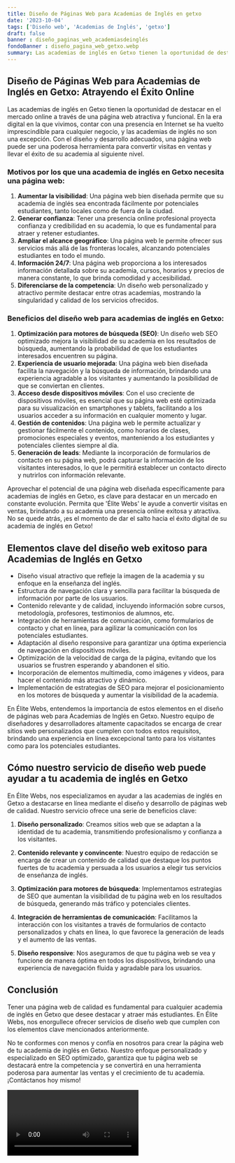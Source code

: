 ```yaml
---
title: Diseño de Páginas Web para Academias de Inglés en getxo
date: '2023-10-04'
tags: ['Diseño web', 'Academias de Inglés', 'getxo']
draft: false
banner : diseño_paginas_web_academiasdeinglés
fondoBanner : diseño_pagina_web_getxo.webp
summary: Las academias de inglés en Getxo tienen la oportunidad de destacar en el mercado online a través de una página web atractiva y funcional. En la era digital en la que vivimos, contar con una presencia en Internet se ha vuelto imprescindible para cualquier negocio, y las academias de inglés no son una excepción. Con el diseño y desarrollo adecuados, una página web puede ser una poderosa herramienta para convertir visitas en ventas y llevar el éxito de su academia al siguiente nivel.
---
```


## Diseño de Páginas Web para Academias de Inglés en Getxo: Atrayendo el Éxito Online

Las academias de inglés en Getxo tienen la oportunidad de destacar en el mercado online a través de una página web atractiva y funcional. En la era digital en la que vivimos, contar con una presencia en Internet se ha vuelto imprescindible para cualquier negocio, y las academias de inglés no son una excepción. Con el diseño y desarrollo adecuados, una página web puede ser una poderosa herramienta para convertir visitas en ventas y llevar el éxito de su academia al siguiente nivel.

### Motivos por los que una academia de inglés en Getxo necesita una página web:

1. **Aumentar la visibilidad**: Una página web bien diseñada permite que su academia de inglés sea encontrada fácilmente por potenciales estudiantes, tanto locales como de fuera de la ciudad.
2. **Generar confianza**: Tener una presencia online profesional proyecta confianza y credibilidad en su academia, lo que es fundamental para atraer y retener estudiantes.
3. **Ampliar el alcance geográfico**: Una página web le permite ofrecer sus servicios más allá de las fronteras locales, alcanzando potenciales estudiantes en todo el mundo.
4. **Información 24/7**: Una página web proporciona a los interesados información detallada sobre su academia, cursos, horarios y precios de manera constante, lo que brinda comodidad y accesibilidad.
5. **Diferenciarse de la competencia**: Un diseño web personalizado y atractivo permite destacar entre otras academias, mostrando la singularidad y calidad de los servicios ofrecidos.

### Beneficios del diseño web para academias de inglés en Getxo:

1. **Optimización para motores de búsqueda (SEO)**: Un diseño web SEO optimizado mejora la visibilidad de su academia en los resultados de búsqueda, aumentando la probabilidad de que los estudiantes interesados encuentren su página.
2. **Experiencia de usuario mejorada**: Una página web bien diseñada facilita la navegación y la búsqueda de información, brindando una experiencia agradable a los visitantes y aumentando la posibilidad de que se conviertan en clientes.
3. **Acceso desde dispositivos móviles**: Con el uso creciente de dispositivos móviles, es esencial que su página web esté optimizada para su visualización en smartphones y tablets, facilitando a los usuarios acceder a su información en cualquier momento y lugar.
4. **Gestión de contenidos**: Una página web le permite actualizar y gestionar fácilmente el contenido, como horarios de clases, promociones especiales y eventos, manteniendo a los estudiantes y potenciales clientes siempre al día.
5. **Generación de leads**: Mediante la incorporación de formularios de contacto en su página web, podrá capturar la información de los visitantes interesados, lo que le permitirá establecer un contacto directo y nutrirlos con información relevante.

Aprovechar el potencial de una página web diseñada específicamente para academias de inglés en Getxo, es clave para destacar en un mercado en constante evolución. Permita que 'Élite Webs' le ayude a convertir visitas en ventas, brindando a su academia una presencia online exitosa y atractiva. No se quede atrás, ¡es el momento de dar el salto hacia el éxito digital de su academia de inglés en Getxo!

<GifSeo />

<Cta />

## Elementos clave del diseño web exitoso para Academias de Inglés en Getxo

- Diseño visual atractivo que refleje la imagen de la academia y su enfoque en la enseñanza del inglés.
- Estructura de navegación clara y sencilla para facilitar la búsqueda de información por parte de los usuarios.
- Contenido relevante y de calidad, incluyendo información sobre cursos, metodología, profesores, testimonios de alumnos, etc.
- Integración de herramientas de comunicación, como formularios de contacto y chat en línea, para agilizar la comunicación con los potenciales estudiantes.
- Adaptación al diseño responsive para garantizar una óptima experiencia de navegación en dispositivos móviles.
- Optimización de la velocidad de carga de la página, evitando que los usuarios se frustren esperando y abandonen el sitio.
- Incorporación de elementos multimedia, como imágenes y videos, para hacer el contenido más atractivo y dinámico.
- Implementación de estrategias de SEO para mejorar el posicionamiento en los motores de búsqueda y aumentar la visibilidad de la academia.

En Élite Webs, entendemos la importancia de estos elementos en el diseño de páginas web para Academias de Inglés en Getxo. Nuestro equipo de diseñadores y desarrolladores altamente capacitados se encarga de crear sitios web personalizados que cumplen con todos estos requisitos, brindando una experiencia en línea excepcional tanto para los visitantes como para los potenciales estudiantes.

## Cómo nuestro servicio de diseño web puede ayudar a tu academia de inglés en Getxo

En Élite Webs, nos especializamos en ayudar a las academias de inglés en Getxo a destacarse en línea mediante el diseño y desarrollo de páginas web de calidad. Nuestro servicio ofrece una serie de beneficios clave:

1. **Diseño personalizado**: Creamos sitios web que se adaptan a la identidad de tu academia, transmitiendo profesionalismo y confianza a los visitantes.

2. **Contenido relevante y convincente**: Nuestro equipo de redacción se encarga de crear un contenido de calidad que destaque los puntos fuertes de tu academia y persuada a los usuarios a elegir tus servicios de enseñanza de inglés.

3. **Optimización para motores de búsqueda**: Implementamos estrategias de SEO que aumentan la visibilidad de tu página web en los resultados de búsqueda, generando más tráfico y potenciales clientes.

4. **Integración de herramientas de comunicación**: Facilitamos la interacción con los visitantes a través de formularios de contacto personalizados y chats en línea, lo que favorece la generación de leads y el aumento de las ventas.

5. **Diseño responsive**: Nos aseguramos de que tu página web se vea y funcione de manera óptima en todos los dispositivos, brindando una experiencia de navegación fluida y agradable para los usuarios.

## Conclusión

Tener una página web de calidad es fundamental para cualquier academia de inglés en Getxo que desee destacar y atraer más estudiantes. En Élite Webs, nos enorgullece ofrecer servicios de diseño web que cumplen con los elementos clave mencionados anteriormente.

No te conformes con menos y confía en nosotros para crear la página web de tu academia de inglés en Getxo. Nuestro enfoque personalizado y especializado en SEO optimizado, garantiza que tu página web se destacará entre la competencia y se convertirá en una herramienta poderosa para aumentar las ventas y el crecimiento de tu academia. ¡Contáctanos hoy mismo!

<Video />

<CtaBot job='Academias de Inglés' city='getxo'/>

<Gmaps query='getxo+españa+maps' />